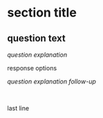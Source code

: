 # section title

## question text

*question explanation*

response options

*question explanation follow-up*

&nbsp;

last line
